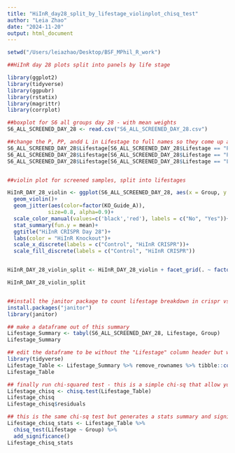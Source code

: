 ```yaml
---
title: "HiInR_day28_split_by_lifestage_violinplot_chisq_test"
author: "Leia Zhao"
date: "2024-11-20"
output: html_document
---
```


```r
setwd("/Users/leiazhao/Desktop/BSF_MPhil_R_work")

##HiInR day 28 plots split into panels by life stage

library(ggplot2)
library(tidyverse)
library(ggpubr)
library(rstatix)
library(magrittr)
library(corrplot)

##boxplot for S6 all groups day 28 - with mean weights
S6_ALL_SCREENED_DAY_28 <- read.csv("S6_ALL_SCREENED_DAY_28.csv")

##change the P, PP, andd L in Lifestage to full names so they come up as words on plots 
S6_ALL_SCREENED_DAY_28$Lifestage[S6_ALL_SCREENED_DAY_28$Lifestage == "P"] <- "Pupa"
S6_ALL_SCREENED_DAY_28$Lifestage[S6_ALL_SCREENED_DAY_28$Lifestage == "PP"] <- "Prepupa"
S6_ALL_SCREENED_DAY_28$Lifestage[S6_ALL_SCREENED_DAY_28$Lifestage == "L"] <- "Larva"


##violin plot for screened samples, split into lifestages

HiInR_DAY_28_violin <- ggplot(S6_ALL_SCREENED_DAY_28, aes(x = Group, y = Weight, fill  = Group))+
  geom_violin()+
  geom_jitter(aes(color=factor(KO_Guide_A)), 
             size=0.8, alpha=0.9)+
  scale_color_manual(values=c('black','red'), labels = c("No", "Yes"))+
  stat_summary(fun.y = mean)+
  ggtitle("HiInR CRISPR Day 28")+
  labs(color = "HiInR Knockout")+
  scale_x_discrete(labels = c("Control", "HiInR CRISPR"))+
  scale_fill_discrete(labels = c("Control", "HiInR CRISPR"))


HiInR_DAY_28_violin_split <- HiInR_DAY_28_violin + facet_grid(. ~ factor(Lifestage, levels = c("Pupa", "Prepupa", "Larva")))

HiInR_DAY_28_violin_split


##install the janitor package to count lifestage breakdown in crispr vs control group 
install.packages("janitor")
library(janitor)

## make a dataframe out of this summary 
Lifestage_Summary <- tabyl(S6_ALL_SCREENED_DAY_28, Lifestage, Group)
Lifestage_Summary

## edit the dataframe to be without the "Lifestage" column header but with lifestages as row names 
library(tidyverse)
Lifestage_Table <- Lifestage_Summary %>% remove_rownames %>% tibble::column_to_rownames(var="Lifestage")
Lifestage_Table

## finally run chi-squared test - this is a simple chi-sq that allow you to see details 
Lifestage_chisq <- chisq.test(Lifestage_Table)
Lifestage_chisq
Lifestage_chisq$residuals

## this is the same chi-sq test but generates a stats summary and signif scores 
Lifestage_chisq_stats <- Lifestage_Table %>%
  chisq_test(Lifestage ~ Group) %>%
  add_significance()
Lifestage_chisq_stats

```